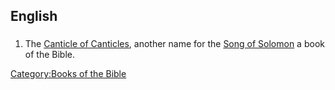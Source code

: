 ==English==

==={{abbreviation}}===
{{infl|en|abbreviation}}

# {{biblical}} The [[Canticle of Canticles]], another name for the [[Song of Solomon]] a book of the Bible.

[[Category:Books of the Bible]]